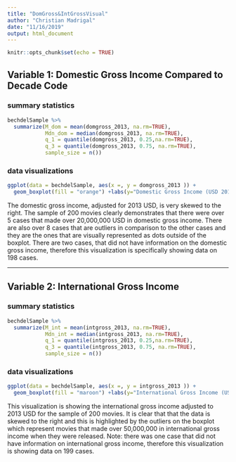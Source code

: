 ```yaml
---
title: "DomGross&IntGrossVisual"
author: "Christian Madrigal"
date: "11/16/2019"
output: html_document
---
```


```r
knitr::opts_chunk$set(echo = TRUE)
```

## Variable 1: Domestic Gross Income Compared to Decade Code 

### summary statistics 

```r
bechdelSample %>%
  summarize(M_dom = mean(domgross_2013, na.rm=TRUE), 
            Mdn_dom = median(domgross_2013, na.rm=TRUE),
            q_1 = quantile(domgross_2013, 0.25,na.rm=TRUE),
            q_3 = quantile(domgross_2013, 0.75, na.rm=TRUE),
            sample_size = n())
```



### data visualizations

```r
ggplot(data = bechdelSample, aes(x =, y = domgross_2013 )) +
  geom_boxplot(fill = "orange") +labs(y="Domestic Gross Income (USD 2013)")
```

The domestic gross income, adjusted for 2013 USD, is very skewed to the right. The sample of 200 movies clearly demonstrates that there were over 5 cases that made over 20,000,000 USD in domestic gross income. There are also over 8 cases that are outliers in comparison to the other cases and they are the ones that are visually represented as dots outside of the boxplot. There are two cases, that did not have information on the domestic gross income, therefore this visualization is specifically showing data on 198 cases.


***

## Variable 2: International Gross Income

### summary statistics 

```r
bechdelSample %>%
  summarize(M_int = mean(intgross_2013, na.rm=TRUE), 
            Mdn_int = median(intgross_2013, na.rm=TRUE),
            q_1 = quantile(intgross_2013, 0.25,na.rm=TRUE),
            q_3 = quantile(intgross_2013, 0.75, na.rm=TRUE),
            sample_size = n())
```


### data visualizations

```r
ggplot(data = bechdelSample, aes(x =, y = intgross_2013 )) +
  geom_boxplot(fill = "maroon") +labs(y="International Gross Income (USD 2013)")
```

This visualization is showing the international gross income adjusted to 2013 USD for the sample of 200 movies. It is clear that that the data is skewed to the right and this is highlighted by the outliers on the boxplot which represent movies that made over 50,000,000 in international gross income when they were released. Note: there was one case that did not have information on international gross income, therefore this visualization is showing data on 199 cases. 
